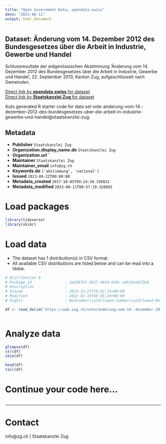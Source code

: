 ```yaml
---
title: "Open Government Data, opendata.swiss"
date: "2023-08-11"
output: html_document
---
```


## Dataset: Änderung vom 14. Dezember 2012 des Bundesgesetzes über die Arbeit in Industrie, Gewerbe und Handel

Schlussresultate der eidgenössischen Abstimmung 'Änderung vom 14. Dezember 2012 des Bundesgesetzes über die Arbeit in Industrie, Gewerbe und Handel', 22. September 2013, Kanton Zug, aufgeschlüsselt nach Gemeinden.

[Direct link by **opendata.swiss** for dataset](https://opendata.swiss/de/dataset/anderung-vom-14-dezember-2012-des-bundesgesetzes-uber-die-arbeit-in-industrie-gewerbe-und-hande)<br>
[Direct link by **Staatskanzlei Zug** for dataset](https://wab.zug.ch/vote/anderung-vom-14.-dezember-2012-des-bundesgesetzes-uber-die-arbeit-in-industrie-gewerbe-und-handel/data)

Auto generated R starter code for data set vote-anderung-vom-14.-dezember-2012-des-bundesgesetzes-uber-die-arbeit-in-industrie-gewerbe-und-handel@staatskanzlei-zug.

## Metadata

- **Publisher** `Staatskanzlei Zug`
- **Organization.display_name.de** `Staatskanzlei Zug`
- **Organization.url** ``
- **Maintainer** `Staatskanzlei Zug`
- **Maintainer_email** `info@zg.ch`
- **Keywords.de** `['abstimmung', 'national']`
- **Issued** `2013-09-22T00:00:00`
- **Metadata_created** `2017-10-05T09:24:18.336832`
- **Metadata_modified** `2023-08-11T00:57:19.320892`


# Load packages

```r

library(tidyverse)
library(skimr)

```

# Load data

-   The dataset has 1 distribution(s) in CSV format.
-   All available CSV distributions are listed below and can be read into a tibble.

```r

# Distribution 0
# Package_id               : 2e6367bf-2627-4654-93bc-ade33eeb72b9
# Description              : 
# Issued                   : 2015-12-22T16:02:14+00:00
# Modified                 : 2022-01-19T06:36:24+00:00
# Rights                   : NonCommercialAllowed-CommercialAllowed-ReferenceRequired

df <- read_delim('https://wab.zug.ch/vote/anderung-vom-14.-dezember-2012-des-bundesgesetzes-uber-die-arbeit-in-industrie-gewerbe-und-handel/data-csv')



```

# Analyze data

```r

glimpse(df)
str(df)
skim(df)

head(df)
tail(df)

```

# Continue your code here...

```r

```

------------------------------------------------------------------------

# Contact

info@zg.ch | Staatskanzlei Zug
